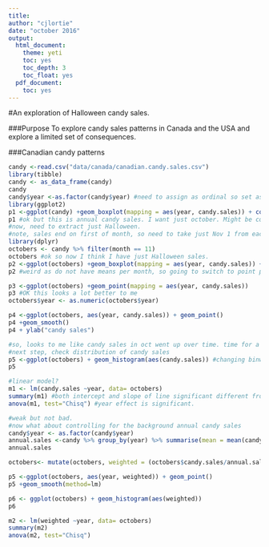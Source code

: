```yaml
---
title:
author: "cjlortie"
date: "october 2016"
output:
  html_document:
    theme: yeti
    toc: yes
    toc_depth: 3
    toc_float: yes
  pdf_document:
    toc: yes
---
```

#An exploration of Halloween candy sales.

###Purpose
To explore candy sales patterns in Canada and the USA and explore a limited set of consequences.

###Canadian candy patterns
```r
candy <-read.csv("data/canada/canadian.candy.sales.csv")
library(tibble)
candy <- as_data_frame(candy)
candy
candy$year <-as.factor(candy$year) #need to assign as ordinal so set as factor
library(ggplot2)
p1 <-ggplot(candy) +geom_boxplot(mapping = aes(year, candy.sales)) + coord_flip()
p1 #ok but this is annual candy sales. I want just october. Might be cool to think about whether candy sales are going up in general every year not just at Halloween.
#now, need to extract just Halloween.
#note, sales end on first of month, so need to take just Nov 1 from each year.
library(dplyr)
octobers <- candy %>% filter(month == 11)
octobers #ok so now I think I have just Halloween sales.
p2 <-ggplot(octobers) +geom_boxplot(mapping = aes(year, candy.sales)) + coord_flip()
p2 #weird as do not have means per month, so going to switch to point plots

p3 <-ggplot(octobers) +geom_point(mapping = aes(year, candy.sales))
p3 #OK this looks a lot better to me
octobers$year <- as.numeric(octobers$year)

p4 <-ggplot(octobers, aes(year, candy.sales)) + geom_point()
p4 +geom_smooth()
p4 + ylab("candy sales")

#so, looks to me like candy sales in oct went up over time. time for a model?
#next step, check distribution of candy sales
p5 <-ggplot(octobers) + geom_histogram(aes(candy.sales)) #changing binwidth crashes it.
p5

#linear model?
m1 <- lm(candy.sales ~year, data= octobers)
summary(m1) #both intercept and slope of line significant different from 0
anova(m1, test="Chisq") #year effect is significant.

#weak but not bad.
#now what about controlling for the background annual candy sales
candy$year <- as.factor(candy$year)
annual.sales <-candy %>% group_by(year) %>% summarise(mean = mean(candy.sales))
annual.sales

octobers<- mutate(octobers, weighted = (octobers$candy.sales/annual.sales$mean))

p5 <-ggplot(octobers, aes(year, weighted)) + geom_point()
p5 +geom_smooth(method=lm)

p6 <- ggplot(octobers) + geom_histogram(aes(weighted))
p6

m2 <- lm(weighted ~year, data= octobers)
summary(m2)
anova(m2, test="Chisq")

```

